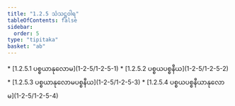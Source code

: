 ```yaml
---
title: "1.2.5 သံသဋ္ဌဝါရ"
tableOfContents: false
sidebar:
  order: 5
type: "tipitaka"
basket: "ab"
---
```



<DynamicBreadcrumb />



<TableOfContents>
* [1.2.5.1 ပစ္စယာနုလောမ](1-2-5/1-2-5-1)
* [1.2.5.2 ပစ္စယပစ္စနီယ](1-2-5/1-2-5-2)
* [1.2.5.3 ပစ္စယာနုလောမပစ္စနီယ](1-2-5/1-2-5-3)
* [1.2.5.4 ပစ္စယပစ္စနီယာနုလောမ](1-2-5/1-2-5-4)
</TableOfContents>